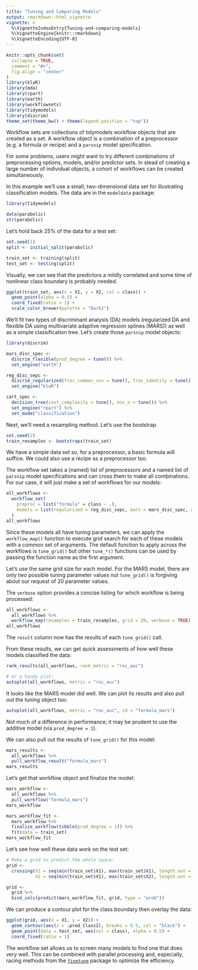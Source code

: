 ```yaml
---
title: "Tuning and Comparing Models"
output: rmarkdown::html_vignette
vignette: >
  %\VignetteIndexEntry{Tuning-and-comparing-models}
  %\VignetteEngine{knitr::rmarkdown}
  %\VignetteEncoding{UTF-8}
---
```


```r
knitr::opts_chunk$set(
  collapse = TRUE,
  comment = "#>",
  fig.align = "center"
)
library(klaR)
library(mda)
library(rpart)
library(earth)
library(workflowsets)
library(tidymodels)
library(discrim)
theme_set(theme_bw() + theme(legend.position = "top"))
```

Workflow sets are collections of tidymodels workflow objects that are created as a set. A workflow object is a combination of a preprocessor (e.g. a formula or recipe) and a `parsnip` model specification. 

For some problems, users might want to try different combinations of preprocessing options, models, and/or predictor sets. In stead of creating a large number of individual objects, a cohort of workflows can be created simultaneously. 

In this example we'll use a small, two-dimensional data set for illustrating classification models. The data are in the `modeldata` package: 

```r
library(tidymodels)

data(parabolic)
str(parabolic)
```

Let's hold back 25% of the data for a test set: 

```r
set.seed(1)
split <- initial_split(parabolic)

train_set <- training(split)
test_set <- testing(split)
```

Visually, we can see that the predictors a mildly correlated and some time of nonlinear class boundary is probably needed. 

```r
ggplot(train_set, aes(x = X1, y = X2, col = class)) + 
  geom_point(alpha = 0.5) + 
  coord_fixed(ratio = 1) + 
  scale_color_brewer(palette = "Dark2")
```
We'll fit two types of discriminant analysis (DA) models (regularized DA and flexible DA using multivariate adaptive regression splines (MARS)) as well as a simple classification tree. Let's create those `parsnip` model objects: 

```r
library(discrim)

mars_disc_spec <- 
  discrim_flexible(prod_degree = tune()) %>% 
  set_engine("earth")

reg_disc_sepc <- 
  discrim_regularized(frac_common_cov = tune(), frac_identity = tune()) %>% 
  set_engine("klaR")

cart_spec <- 
  decision_tree(cost_complexity = tune(), min_n = tune()) %>% 
  set_engine("rpart") %>% 
  set_mode("classification")
```

Next, we'll need a resampling method. Let's use the bootstrap

```r
set.seed(2)
train_resamples <- bootstraps(train_set)
```

We have a simple data set so, for a preprocessor, a basic formula will suffice. We could also use a recipe as a preprocessor too. 

The workflow set takes a (named) list of preprocessors and a named list of `parsnip` model specifications and can cross them to make all combinations. For our case, it will just make a set of workflows for our models: 

```r
all_workflows <- 
  workflow_set(
    preproc = list("formula" = class ~ .),
    models = list(regularized = reg_disc_sepc, mars = mars_disc_spec, cart = cart_spec)
  )
all_workflows
```

Since these models all have tuning parameters, we can apply the `workflow_map()` function to execute grid search for each of these models with a common set of arguments. The default function to apply across the workflows is `tune_grid()` but other `tune_*()` functions can be used by passing the function name as the first argument. 

Let's use the same grid size for each model. For the MARS model, there are only two possible tuning parameter values nut `tune_grid()` is forgiving about our request of 20 parameter values. 

The `verbose` option provides a concise listing for which workflow is being processed:

```r
all_workflows <- 
  all_workflows %>% 
  workflow_map(resamples = train_resamples, grid = 20, verbose = TRUE)
all_workflows
```

The `result` column now has the results of each `tune_grid()` call. 

From these results, we can get quick assessments of how well these models classified the data: 

```r
rank_results(all_workflows, rank_metric = "roc_auc")

# or a handy plot: 
autoplot(all_workflows, metric = "roc_auc")
```

It looks like the MARS model did well. We can plot its results and also pull out the tuning object too: 

```r
autoplot(all_workflows, metric = "roc_auc", id = "formula_mars")
```

Not much of a difference in performance; it may be prudent to use the additive model (via `prod_degree = 1`).

We can also pull out the results of `tune_grid()` for this model: 

```r
mars_results <- 
  all_workflows %>% 
  pull_workflow_result("formula_mars")
mars_results
```

Let's get that workflow object and finalize the model: 

```r
mars_workflow <- 
  all_workflows %>% 
  pull_workflow("formula_mars")
mars_workflow

mars_workflow_fit <- 
  mars_workflow %>% 
  finalize_workflow(tibble(prod_degree = 1)) %>% 
  fit(data = train_set)
mars_workflow_fit
```

Let's see how well these data work on the test set:

```r
# Make a grid to predict the whole space:
grid <-
  crossing(X1 = seq(min(train_set$X1), max(train_set$X1), length.out = 250),
           X2 = seq(min(train_set$X1), max(train_set$X2), length.out = 250))

grid <- 
  grid %>% 
  bind_cols(predict(mars_workflow_fit, grid, type = "prob"))
```

We can produce a contour plot for the class boundary then overlay the data: 

```r
ggplot(grid, aes(x = X1, y = X2)) + 
  geom_contour(aes(z = .pred_Class2), breaks = 0.5, col = "black") + 
  geom_point(data = test_set, aes(col = class), alpha = 0.5) + 
  coord_fixed(ratio = 1)
```

The workflow set allows us to screen many models to find one that does very well. This can be combined with parallel processing and, especially, racing methods from the [`finetune`](https://finetune.tidymodels.org/reference/tune_race_anova.html) package to optimize the efficiency. 
